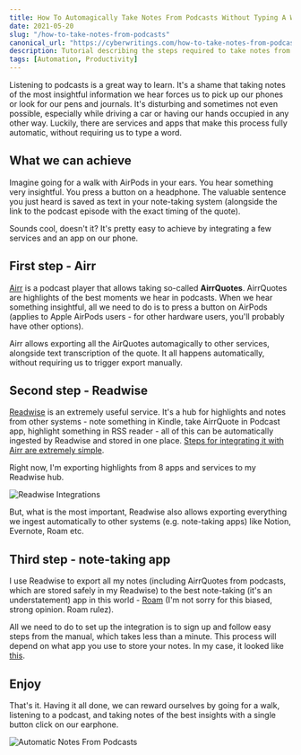 ```yaml
---
title: How To Automagically Take Notes From Podcasts Without Typing A Word
date: 2021-05-20
slug: "/how-to-take-notes-from-podcasts"
canonical_url: "https://cyberwritings.com/how-to-take-notes-from-podcasts"
description: Tutorial describing the steps required to take notes from podcasts without typing a single word
tags: [Automation, Productivity]
---
```


Listening to podcasts is a great way to learn. It's a shame that taking notes of the most insightful information we hear forces us to pick up our phones or look for our pens and journals. It's disturbing and sometimes not even possible, especially while driving a car or having our hands occupied in any other way. Luckily, there are services and apps that make this process fully automatic, without requiring us to type a word.

## What we can achieve

Imagine going for a walk with AirPods in your ears. You hear something very insightful. You press a button on a headphone. The valuable sentence you just heard is saved as text in your note-taking system (alongside the link to the podcast episode with the exact timing of the quote).

Sounds cool, doesn't it? It's pretty easy to achieve by integrating a few services and an app on our phone.

## First step - Airr

[Airr](https://www.airr.io/) is a podcast player that allows taking so-called **AirrQuotes**. AirrQuotes are highlights of the best moments we hear in podcasts. When we hear something insightful, all we need to do is to press a button on AirPods (applies to Apple AirPods users - for other hardware users, you'll probably have other options).

Airr allows exporting all the AirQuotes automagically to other services, alongside text transcription of the quote. It all happens automatically, without requiring us to trigger export manually.

## Second step - Readwise

[Readwise](https://readwise.io/) is an extremely useful service. It's a hub for highlights and notes from other systems - note something in Kindle, take AirrQuote in Podcast app, highlight something in RSS reader - all of this can be automatically ingested by Readwise and stored in one place. [Steps for integrating it with Airr are extremely simple](https://help.readwise.io/article/103-how-do-i-save-highlights-from-the-podcasts-i-listen-to-using-airr).

Right now, I'm exporting highlights from 8 apps and services to my Readwise hub.

![Readwise Integrations](readwise-integrations.png)

But, what is the most important, Readwise also allows exporting everything we ingest automatically to other systems (e.g. note-taking apps) like Notion, Evernote, Roam etc.

## Third step - note-taking app

I use Readwise to export all my notes (including AirrQuotes from podcasts, which are stored safely in my Readwise) to the best note-taking (it's an understatement) app in this world - [Roam](https://roamresearch.com/) (I'm not sorry for this biased, strong opinion. Roam rulez).

All we need to do to set up the integration is to sign up and follow easy steps from the manual, which takes less than a minute. This process will depend on what app you use to store your notes. In my case, it looked like [this](https://help.readwise.io/article/71-how-does-the-readwise-to-roam-export-integration-work).

## Enjoy

That's it. Having it all done, we can reward ourselves by going for a walk, listening to a podcast, and taking notes of the best insights with a single button click on our earphone.

![Automatic Notes From Podcasts](notes.png)
